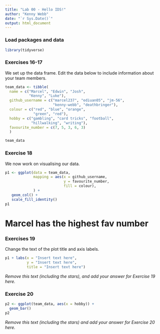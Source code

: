 ```yaml
---
title: "Lab 00 - Hello IDS!"
author: "Kenny Webb"
date: "`r Sys.Date()`"
output: html_document
---
```


### Load packages and data

```r
library(tidyverse) 
```

### Exercises 16-17

We set up the data frame. Edit the data below to include information about your team members.

```r
team_data <- tibble(
  name = c("Marcel", "Edwin", "Josh", 
           "Kenny", "Luke"),
  github_username = c("marcel237", "ediuan05", "jm-56", 
                      "kenny-webb", "deathbringer"), 
  colour = c("red", "blue", "orange", 
             "green", "red"),
  hobby = c("gambling", "card tricks", "football", 
            "hillwalking", "writing"),
  favourite_number = c(7, 5, 3, 6, 3)
  )

team_data
```



### Exercise 18

We now work on visualising our data. 

```r
p1 <- ggplot(data = team_data, 
             mapping = aes(x = github_username, 
                           y = favourite_number,
                           fill = colour), 
             ) +
   geom_col() +
   scale_fill_identity()
p1
```


# Marcel has the highest fav number


### Exercises 19

Change the text of the plot title and axis labels.

```r
p1 + labs(x = "Insert text here", 
          y = "Insert text here",
          title = "Insert text here")
```

*Remove this text (including the stars), and add your answer for Exercise 19 here.*

### Exercise 20

```r
p2 <- ggplot(team_data, aes(x = hobby)) +
  geom_bar()
p2
```

*Remove this text (including the stars) and add your answer for Exercise 20 here.*

